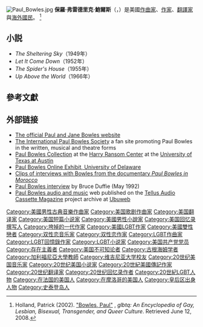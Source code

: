 {{refimprove|time=2019-01-08T01:37:06+00:00}}
{{expand language|en}}
[[File:Paul_Bowles.jpg|thumb]]
'''保羅·弗雷德里克·鮑爾斯'''（{{lang|en|Paul Frederic Bowles}}，{{bd|1910年|12月30日|1999年|11月18日}}）是美國[[作曲家|作曲家]]、[[作家|作家]]、[[翻譯家|翻譯家]]與[[海外國民|海外國民]]。 <ref name="glbtq">Holland, Patrick (2002). [http://www.glbtq.com/literature/bowles_p.html "Bowles, Paul"] {{Wayback|url=http://www.glbtq.com/literature/bowles_p.html |date=20080309134417 }}, ''glbtq: An Encyclopedia of Gay, Lesbian, Bisexual, Transgender, and Queer Culture''. Retrieved June 12, 2008.</ref>
==小説==
* ''The Sheltering Sky''（1949年）
* ''Let It Come Down''（1952年）
* ''The Spider's House''（1955年）
* ''Up Above the World''（1966年）
== 參考文獻 ==
{{reflist}}
==外部链接==
{{wikiquote}}
* [http://www.paulbowles.org The official Paul and Jane Bowles website] {{Wayback|url=http://www.paulbowles.org/ |date=20201025031016 }}
* [http://www.paulbowles.com The International Paul Bowles Society] {{Wayback|url=http://www.paulbowles.com/ |date=20090205002230 }} a fan site promoting Paul Bowles in the written, musical and theatre forms
* [http://research.hrc.utexas.edu:8080/hrcxtf/view?docId=ead/00034.xml&query=bowles,%20paul&query-join=and Paul Bowles Collection] {{Wayback|url=http://research.hrc.utexas.edu:8080/hrcxtf/view?docId=ead%2F00034.xml&query=bowles%2C%20paul&query-join=and |date=20120210222005 }} at the [[Harry_Ransom_Center|Harry Ransom Center]] at the [[University_of_Texas_at_Austin|University of Texas at Austin]]
* [http://www.lib.udel.edu/ud/spec/exhibits/bowles/ Paul Bowles Online Exhibit, University of Delaware] {{Wayback|url=http://www.lib.udel.edu/ud/spec/exhibits/bowles/ |date=20200610145830 }}
* [http://garyconklinfilms.com/Bowles.html Clips of interviews with Bowles from the documentary ''Paul Bowles in Morocco''] {{Wayback|url=http://garyconklinfilms.com/Bowles.html |date=20200216204540 }}
* [http://www.bruceduffie.com/bowlesint.html Paul Bowles interview] {{Wayback|url=http://www.bruceduffie.com/bowlesint.html |date=20200223080915 }} by Bruce Duffie (May 1992)
* [http://www.ubu.com/sound/tellus_23.html Paul Bowles audio and music] {{Wayback|url=http://www.ubu.com/sound/tellus_23.html |date=20200506162742 }} web published on the [[Tellus_Audio_Cassette_Magazine|Tellus Audio Cassette Magazine]] project archive at [[Ubuweb|Ubuweb]]

{{Authority control}}
{{DEFAULTSORT:Bowles, Paul}}
[[Category:美國男性古典音樂作曲家|Category:美國男性古典音樂作曲家]]
[[Category:美国歌剧作曲家|Category:美国歌剧作曲家]]
[[Category:美国翻译家|Category:美国翻译家]]
[[Category:美国短篇小说家|Category:美国短篇小说家]]
[[Category:美國男性小說家|Category:美國男性小說家]]
[[Category:美国回忆录撰写人|Category:美国回忆录撰写人]]
[[Category:垮掉的一代作家|Category:垮掉的一代作家]]
[[Category:美國LGBT作家|Category:美國LGBT作家]]
[[Category:美國雙性戀者|Category:美國雙性戀者]]
[[Category:双性恋音乐家|Category:双性恋音乐家]]
[[Category:双性恋作家|Category:双性恋作家]]
[[Category:LGBT作曲家|Category:LGBT作曲家]]
[[Category:LGBT回憶錄作家|Category:LGBT回憶錄作家]]
[[Category:LGBT小说家|Category:LGBT小说家]]
[[Category:美国共产党党员|Category:美国共产党党员]]
[[Category:存在主義者|Category:存在主義者]]
[[Category:美国不可知论者|Category:美国不可知论者]]
[[Category:古根海姆学者|Category:古根海姆学者]]
[[Category:加利福尼亞大學教師|Category:加利福尼亞大學教師]]
[[Category:维吉尼亚大学校友|Category:维吉尼亚大学校友]]
[[Category:20世纪美国音乐家|Category:20世纪美国音乐家]]
[[Category:20世纪美国小说家|Category:20世纪美国小说家]]
[[Category:20世紀美國傳記作家|Category:20世紀美國傳記作家]]
[[Category:20世纪翻译家|Category:20世纪翻译家]]
[[Category:20世纪回忆录作者|Category:20世纪回忆录作者]]
[[Category:20世紀LGBT人物|Category:20世紀LGBT人物]]
[[Category:在法国的美国人|Category:在法国的美国人]]
[[Category:在摩洛哥的美国人|Category:在摩洛哥的美国人]]
[[Category:皇后区出身人物|Category:皇后区出身人物]]
[[Category:史泰登岛人|Category:史泰登岛人]]